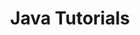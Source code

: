 ---
title: Java Tutorials
description: Code snippets and tutorials related to Java
template: splash
hero:
  tagline: Covers different features and coding snippets related to Java
  image:
    file: ../../assets/plainJava.png
  actions:
    - text: Java Tutorials
      link: /java-new-features/local-variable-type-inference/
      icon: right-arrow
---